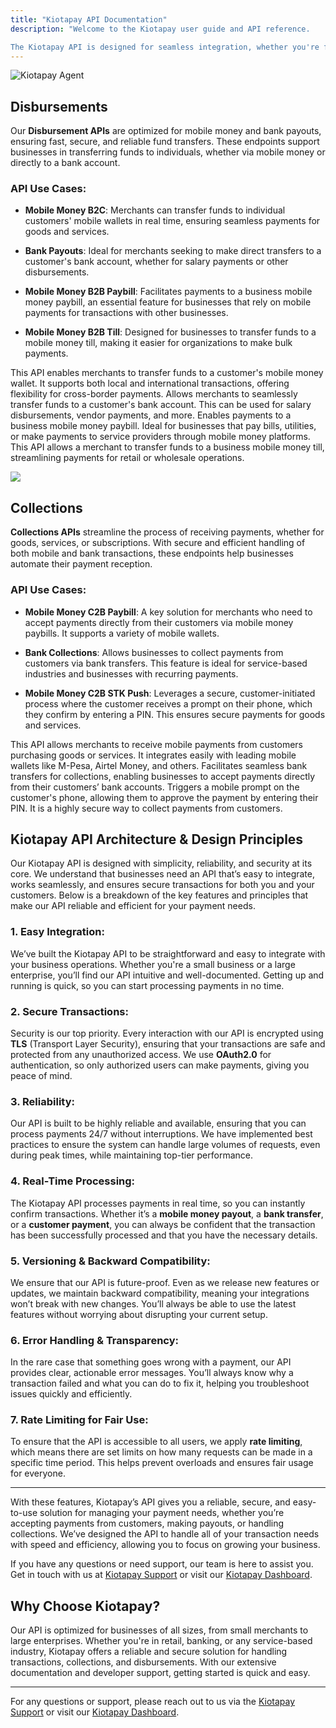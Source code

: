 ```yaml
---
title: "Kiotapay API Documentation"
description: "Welcome to the Kiotapay user guide and API reference.

The Kiotapay API is designed for seamless integration, whether you're facilitating collections, managing payouts, or accessing real-time transaction data. Our robust API architecture ensures scalability, security, and efficiency, allowing merchants to integrate mobile money and bank payments with ease."
---
```


![Kiotapay Agent](Agentwithalaptop.jpg)

## Disbursements

Our **Disbursement APIs** are optimized for mobile money and bank payouts, ensuring fast, secure, and reliable fund transfers. These endpoints support businesses in transferring funds to individuals, whether via mobile money or directly to a bank account.

### API Use Cases:

* **Mobile Money B2C**: Merchants can transfer funds to individual customers' mobile wallets in real time, ensuring seamless payments for goods and services.

* **Bank Payouts**: Ideal for merchants seeking to make direct transfers to a customer's bank account, whether for salary payments or other disbursements.

* **Mobile Money B2B Paybill**: Facilitates payments to a business mobile money paybill, an essential feature for businesses that rely on mobile payments for transactions with other businesses.

* **Mobile Money B2B Till**: Designed for businesses to transfer funds to a mobile money till, making it easier for organizations to make bulk payments.

<CardGroup cols={2}>
  <Card title="Mobile Money B2C" icon="sparkles" href="https://kiotapay.mintlify.app/api-reference/endpoint/b2c/post#send-money-api">
    This API enables merchants to transfer funds to a customer's mobile money wallet. It supports both local and international transactions, offering flexibility for cross-border payments.
  </Card>

  <Card title="Bank Payouts" icon="sparkles">
    Allows merchants to seamlessly transfer funds to a customer's bank account. This can be used for salary disbursements, vendor payments, and more.
  </Card>

  <Card title="Mobile Money B2B Paybill" icon="sparkles">
    Enables payments to a business mobile money paybill. Ideal for businesses that pay bills, utilities, or make payments to service providers through mobile money platforms.
  </Card>

  <Card title="Mobile Money B2B Till" icon="sparkles" href="https://kiotapay.mintlify.app/api-reference/endpoint/till/post">
    This API allows a merchant to transfer funds to a business mobile money till, streamlining payments for retail or wholesale operations.
  </Card>
</CardGroup>



![](/Acouplewithcoffee.jpg)

## Collections

**Collections APIs** streamline the process of receiving payments, whether for goods, services, or subscriptions. With secure and efficient handling of both mobile and bank transactions, these endpoints help businesses automate their payment reception.

### API Use Cases:

* **Mobile Money C2B Paybill**: A key solution for merchants who need to accept payments directly from their customers via mobile money paybills. It supports a variety of mobile wallets.

* **Bank Collections**: Allows businesses to collect payments from customers via bank transfers. This feature is ideal for service-based industries and businesses with recurring payments.

* **Mobile Money C2B STK Push**: Leverages a secure, customer-initiated process where the customer receives a prompt on their phone, which they confirm by entering a PIN. This ensures secure payments for goods and services.

<CardGroup cols={2}>
  <Card title="Mobile Money C2B Paybill" icon="palette" href="https://mintlify.com/docs/settings/global">
    This API allows merchants to receive mobile payments from customers purchasing goods or services. It integrates easily with leading mobile wallets like M-Pesa, Airtel Money, and others.
  </Card>

  <Card title="Bank Collections" icon="code" href="https://mintlify.com/docs/api-playground/openapi">
    Facilitates seamless bank transfers for collections, enabling businesses to accept payments directly from their customers’ bank accounts.
  </Card>

  <Card title="Mobile Money C2B STK Push" icon="stars" href="https://mintlify.com/customers">
    Triggers a mobile prompt on the customer's phone, allowing them to approve the payment by entering their PIN. It is a highly secure way to collect payments from customers.
  </Card>
</CardGroup>

## **Kiotapay API Architecture & Design Principles**

Our Kiotapay API is designed with simplicity, reliability, and security at its core. We understand that businesses need an API that’s easy to integrate, works seamlessly, and ensures secure transactions for both you and your customers. Below is a breakdown of the key features and principles that make our API reliable and efficient for your payment needs.

### 1. **Easy Integration**:

We’ve built the Kiotapay API to be straightforward and easy to integrate with your business operations. Whether you're a small business or a large enterprise, you’ll find our API intuitive and well-documented. Getting up and running is quick, so you can start processing payments in no time.

### 2. **Secure Transactions**:

Security is our top priority. Every interaction with our API is encrypted using **TLS** (Transport Layer Security), ensuring that your transactions are safe and protected from any unauthorized access. We use **OAuth2.0** for authentication, so only authorized users can make payments, giving you peace of mind.

### 3. **Reliability**:

Our API is built to be highly reliable and available, ensuring that you can process payments 24/7 without interruptions. We have implemented best practices to ensure the system can handle large volumes of requests, even during peak times, while maintaining top-tier performance.

### 4. **Real-Time Processing**:

The Kiotapay API processes payments in real time, so you can instantly confirm transactions. Whether it’s a **mobile money payout**, a **bank transfer**, or a **customer payment**, you can always be confident that the transaction has been successfully processed and that you have the necessary details.

### 5. **Versioning & Backward Compatibility**:

We ensure that our API is future-proof. Even as we release new features or updates, we maintain backward compatibility, meaning your integrations won’t break with new changes. You’ll always be able to use the latest features without worrying about disrupting your current setup.

### 6. **Error Handling & Transparency**:

In the rare case that something goes wrong with a payment, our API provides clear, actionable error messages. You’ll always know why a transaction failed and what you can do to fix it, helping you troubleshoot issues quickly and efficiently.

### 7. **Rate Limiting for Fair Use**:

To ensure that the API is accessible to all users, we apply **rate limiting**, which means there are set limits on how many requests can be made in a specific time period. This helps prevent overloads and ensures fair usage for everyone.

***

With these features, Kiotapay’s API gives you a reliable, secure, and easy-to-use solution for managing your payment needs, whether you’re accepting payments from customers, making payouts, or handling collections. We’ve designed the API to handle all of your transaction needs with speed and efficiency, allowing you to focus on growing your business.

If you have any questions or need support, our team is here to assist you. Get in touch with us at [Kiotapay Support](mailto:apps@kiotapay.com) or visit our [Kiotapay Dashboard](https://kiotapay.co.ke).

## Why Choose Kiotapay?

Our API is optimized for businesses of all sizes, from small merchants to large enterprises. Whether you're in retail, banking, or any service-based industry, Kiotapay offers a reliable and secure solution for handling transactions, collections, and disbursements. With our extensive documentation and developer support, getting started is quick and easy.

***

For any questions or support, please reach out to us via the [Kiotapay Support](mailto:apps@kiotapay.com) or visit our [Kiotapay Dashboard](https://kiotapay.co.ke).